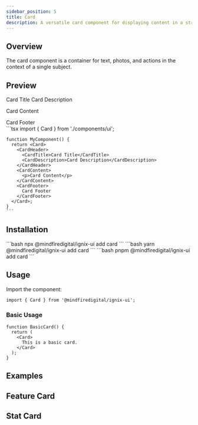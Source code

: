 ```yaml
---
sidebar_position: 5
title: Card
description: A versatile card component for displaying content in a structured format.
---
```



## Overview

The card component is a container for text, photos, and actions in the context of a single subject.

## Preview

<Tabs defaultValue="preview">
  <TabItem value="preview" label="Preview" default>
    <div className="p-4 border rounded-lg">
      <Card>
        <CardHeader>
          <CardTitle>Card Title</CardTitle>
          <CardDescription>Card Description</CardDescription>
        </CardHeader>
        <CardContent>
          <p>Card Content</p>
        </CardContent>
        <CardFooter>
          Card Footer
        </CardFooter>
      </Card>
    </div>
  </TabItem>
  <TabItem value="code" label="Code">
    ```tsx
    import { Card } from './components/ui';

    function MyComponent() {
      return <Card>
        <CardHeader>
          <CardTitle>Card Title</CardTitle>
          <CardDescription>Card Description</CardDescription>
        </CardHeader>
        <CardContent>
          <p>Card Content</p>
        </CardContent>
        <CardFooter>
          Card Footer
        </CardFooter>
      </Card>;
    }
    ```
  </TabItem>
</Tabs>

## Installation

<Tabs>
  <TabItem value="npm" label="npm" default>
    ```bash
    npx @mindfiredigital/ignix-ui add card
    ```
  </TabItem>
  <TabItem value="yarn" label="yarn">
    ```bash
    yarn @mindfiredigital/ignix-ui add card
    ```
  </TabItem>
  <TabItem value="pnpm" label="pnpm">
    ```bash
    pnpm @mindfiredigital/ignix-ui add card
    ```
  </TabItem>
</Tabs>

## Usage

Import the component:

```tsx
import { Card } from '@mindfiredigital/ignix-ui';
```

### Basic Usage

```tsx
function BasicCard() {
  return (
    <Card>
      This is a basic card.
    </Card>
  );
}
```

## Examples

<CardsDemo />

## Feature Card

<FeatureCardDemo />

## Stat Card

<StatCardDemo />

